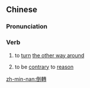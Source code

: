 {{also|倒转}}
==Chinese==
{{zh-forms|s=倒转}}

===Pronunciation===
{{zh-pron
|m=dàozhuǎn
|c=dou3 zyun3
|h=pfs=to-chón
|mn=tó-tńg
|cat=v
}}

===Verb===
{{zh-verb}}

# to [[turn]] [[the other way around]]
# {{lb|zh|dialectal}} to be [[contrary]] to [[reason]]

[[zh-min-nan:倒轉]]